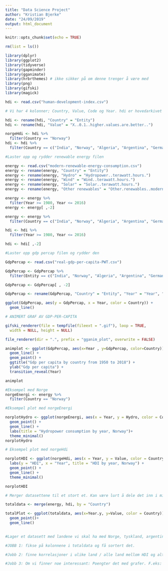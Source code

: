 ---
title: "Data Science Project"
author: "Kristian Bjerke"
date: "24/09/2019"
output: html_document
---

```{r setup, include=FALSE}
knitr::opts_chunk$set(echo = TRUE)
```

```{r}
rm(list = ls())

library(dplyr)
library(ggplot2)
library(tidyverse)
library(gapminder)
library(gganimate)
library(hrbrthemes) # ikke sikker på om denne trenger å være med 
library(png)
library(gifski)
library(magick)

hdi <- read.csv("human-development-index.csv")
```

```{r}
# Vi har 4 kolonner; Country, Value, Code og Year. hdi er hovedarkivet vårt.

hdi <- rename(hdi, "Country" = "Entity")
hdi <- rename(hdi, "Value" = "X..0.1..higher.values.are.better..")

norgeHdi <- hdi %>%
  filter(Country == "Norway")
hdi <- hdi %>%
  filter(Country == c("India", "Norway", "Algeria", "Argentina", "Germany"))


```

```{r}
#Laster opp og rydder renewable energy filen

energy <- read.csv("modern-renewable-energy-consumption.csv")
energy <- rename(energy, "Country" = "Entity")
energy <- rename(energy, "Hydro" = "Hydropower..terawatt.hours.")
energy <- rename(energy, "Wind" = "Wind..terawatt.hours.")
energy <- rename(energy, "Solar" = "Solar..terawatt.hours.")
energy <- rename(energy, "Other renewables" = "Other.renewables..modern.biofuels..geothermal..wave...tidal...terawatt.hours.")

energy <- energy %>%
  filter(Year >= 1980, Year <= 2016)
energy <- energy[ ,-2]

energy <- energy %>%
  filter(Country == c("India", "Norway", "Algeria", "Argentina", "Germany"))

hdi <- hdi %>%
  filter(Year >= 1980, Year <= 2016)

hdi <- hdi[ ,-2]
```

```{r}
#Laster opp gdp percap filen og rydder den

GdpPercap <- read.csv("real-gdp-per-capita-PWT.csv")

GdpPercap <- GdpPercap %>%
  filter(Entity == c("India", "Norway", "Algeria", "Argentina", "Germany"))

GdpPercap <- GdpPercap[ , -2]

GdpPercap <- rename(GdpPercap, "Country" = "Entity", "Year" = "Year", "GdpPercap" = "GDP.per.capita..2011.international....PPP.adjusted.US...")

ggplot(GdpPercap, aes(y = GdpPercap, x = Year, color = Country)) +
  geom_line()


```

```{r}
# ANIMERT GRAF AV GDP-PER-CAPITA 

gifski_renderer(file = tempfile(fileext = ".gif"), loop = TRUE,
  width = NULL, height = NULL)

file_renderer(dir = ".", prefix = "gganim_plot", overwrite = FALSE)

animplot <- ggplot(GdpPercap, aes(x=Year , y=GdpPercap, color=Country)) + 
  geom_line() + 
  geom_point() + 
  ggtitle("Gdp per capita by country from 1950 to 2018") + 
  ylab("Gdp per capita") +
  transition_reveal(Year)

animplot

```

```{r}
#Eksempel med Norge
norgeEnergi <- energy %>%
  filter(Country == "Norway")


```

```{r}
#Eksempel plot med norgeEnergi

norplotHydro <- ggplot(norgeEnergi, aes(x = Year, y = Hydro, color = Country)) +
  geom_point() + 
  geom_line() +
  labs(title = "Hydropower consumption by year, Norway")+
  theme_minimal()
norplotHydro

```


```{r}
# Eksempel plot med norgeHdi

norplotHDI <- ggplot(norgeHdi, aes(x = Year, y = Value, color = Country)) +
  labs(y = "HDI", x = "Year", title = "HDI by year, Norway") +
  geom_point() + 
  geom_line() +
  theme_minimal()

norplotHDI
```

```{r}
# Merger datasettene til et stort et. Kan være lurt å dele det inn i mindre kolonner og må få fikset dato.

totaldata <- merge(energy, hdi, by = "Country")

totalPlot <- ggplot(totaldata, aes(x=Year.y, y=Value, color = Country))+
  geom_point()+
  geom_line()
  

```

```{r}
#Lager et datasett med landene vi skal ha med Norge, tyskland, argentina, india


```


```{r}
#JOBB 1: fikse på kolonnene i totaldata og få sortert det.


```

```{r}
#Jobb 2: finne korrelasjoner i ulike land / alle land mellom HDI og alt. energi.

```

```{r}
#Jobb 3: Om vi finner noe interessant: Poengter det med grafer. F.eks: Hvis Norge har høy korrelasjon, hvis det med en graf. Forklar!


```

